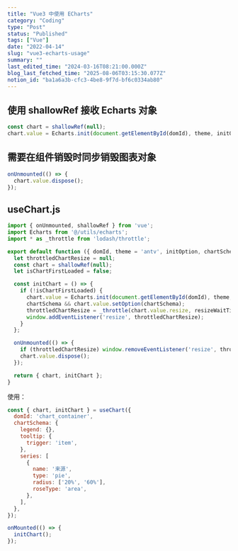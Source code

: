 ```yaml
---
title: "Vue3 中使用 ECharts"
category: "Coding"
type: "Post"
status: "Published"
tags: ["Vue"]
date: "2022-04-14"
slug: "vue3-echarts-usage"
summary: ""
last_edited_time: "2024-03-16T08:21:00.000Z"
blog_last_fetched_time: "2025-08-06T03:15:30.077Z"
notion_id: "ba1a6a3b-cfc3-4be8-9f7d-bf6c0334ab80"
---
```



## 使用 shallowRef 接收 Echarts 对象


```javascript
const chart = shallowRef(null);
chart.value = Echarts.init(document.getElementById(domId), theme, initOption);
```


## 需要在组件销毁时同步销毁图表对象


```javascript
onUnmounted(() => {
  chart.value.dispose();
});
```


## useChart.js


```javascript
import { onUnmounted, shallowRef } from 'vue';
import Echarts from '@/utils/echarts';
import * as _throttle from 'lodash/throttle';

export default function ({ domId, theme = 'antv', initOption, chartSchema, resizeWaitTime = 100 }) {
  let throttledChartResize = null;
  const chart = shallowRef(null);
  let isChartFirstLoaded = false;

  const initChart = () => {
    if (!isChartFirstLoaded) {
      chart.value = Echarts.init(document.getElementById(domId), theme, initOption);
      chartSchema && chart.value.setOption(chartSchema);
      throttledChartResize = _throttle(chart.value.resize, resizeWaitTime);
      window.addEventListener('resize', throttledChartResize);
    }
  };

  onUnmounted(() => {
    if (throttledChartResize) window.removeEventListener('resize', throttledChartResize);
    chart.value.dispose();
  });

  return { chart, initChart };
}
```


使用：


```javascript
const { chart, initChart } = useChart({
  domId: 'chart_container',
  chartSchema: {
    legend: {},
    tooltip: {
      trigger: 'item',
    },
    series: [
      {
        name: '来源',
        type: 'pie',
        radius: ['20%', '60%'],
        roseType: 'area',
      },
    ],
  },
});

onMounted(() => {
  initChart();
});
```

